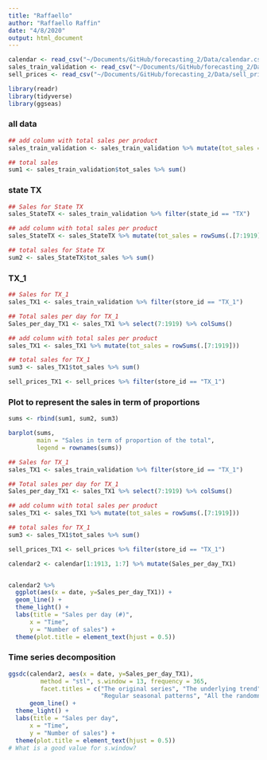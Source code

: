 ```yaml
---
title: "Raffaello"
author: "Raffaello Raffin"
date: "4/8/2020"
output: html_document
---
```



```r
calendar <- read_csv("~/Documents/GitHub/forecasting_2/Data/calendar.csv")
sales_train_validation <- read_csv("~/Documents/GitHub/forecasting_2/Data/sales_train_validation.csv")
sell_prices <- read_csv("~/Documents/GitHub/forecasting_2/Data/sell_prices.csv")
```


```r
library(readr)
library(tidyverse)
library(ggseas)
```


### all data
```r
## add column with total sales per product
sales_train_validation <- sales_train_validation %>% mutate(tot_sales = rowSums(.[7:1919])) 

## total sales
sum1 <- sales_train_validation$tot_sales %>% sum()
```


### state TX
```r
## Sales for State TX
sales_StateTX <- sales_train_validation %>% filter(state_id == "TX")

## add column with total sales per product
sales_StateTX <- sales_StateTX %>% mutate(tot_sales = rowSums(.[7:1919])) 

## total sales for State TX
sum2 <- sales_StateTX$tot_sales %>% sum()
```



### TX_1
```r
## Sales for TX_1
sales_TX1 <- sales_train_validation %>% filter(store_id == "TX_1")

## Total sales per day for TX_1
Sales_per_day_TX1 <- sales_TX1 %>% select(7:1919) %>% colSums()

## add column with total sales per product
sales_TX1 <- sales_TX1 %>% mutate(tot_sales = rowSums(.[7:1919])) 

## total sales for TX_1
sum3 <- sales_TX1$tot_sales %>% sum()

sell_prices_TX1 <- sell_prices %>% filter(store_id == "TX_1")
```


### Plot to represent the sales in term of proportions
```r
sums <- rbind(sum1, sum2, sum3)

barplot(sums, 
        main = "Sales in term of proportion of the total",
        legend = rownames(sums))
```



```r
## Sales for TX_1
sales_TX1 <- sales_train_validation %>% filter(store_id == "TX_1")

## Total sales per day for TX_1
Sales_per_day_TX1 <- sales_TX1 %>% select(7:1919) %>% colSums()

## add column with total sales per product
sales_TX1 <- sales_TX1 %>% mutate(tot_sales = rowSums(.[7:1919])) 

## total sales for TX_1
sum3 <- sales_TX1$tot_sales %>% sum()

sell_prices_TX1 <- sell_prices %>% filter(store_id == "TX_1")

calendar2 <- calendar[1:1913, 1:7] %>% mutate(Sales_per_day_TX1)


calendar2 %>% 
  ggplot(aes(x = date, y=Sales_per_day_TX1)) +
  geom_line() +
  theme_light() +
  labs(title = "Sales per day (#)",
      x = "Time",
      y = "Number of sales") +
  theme(plot.title = element_text(hjust = 0.5))
```

### Time series decomposition
```r
ggsdc(calendar2, aes(x = date, y=Sales_per_day_TX1),
         method = "stl", s.window = 13, frequency = 365,
         facet.titles = c("The original series", "The underlying trend", 
                          "Regular seasonal patterns", "All the randomness left")) +
      geom_line() +
  theme_light() +
  labs(title = "Sales per day",
      x = "Time",
      y = "Number of sales") +
  theme(plot.title = element_text(hjust = 0.5))
# What is a good value for s.window?
```











